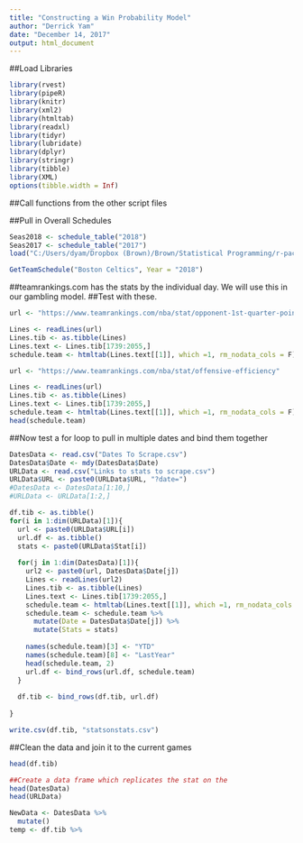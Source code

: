 ```yaml
---
title: "Constructing a Win Probability Model"
author: "Derrick Yam"
date: "December 14, 2017"
output: html_document
---
```


##Load Libraries
```r
library(rvest)
library(pipeR)
library(knitr)
library(xml2)
library(htmltab)
library(readxl)
library(tidyr)
library(lubridate)
library(dplyr)
library(stringr)
library(tibble)
library(XML)
options(tibble.width = Inf)
```

##Call functions from the other script files

##Pull in Overall Schedules
```r

Seas2018 <- schedule_table("2018")
Seas2017 <- schedule_table("2017")
load("C:/Users/dyam/Dropbox (Brown)/Brown/Statistical Programming/r-package-teamivy/NBAStats/R/sysdata.rda")

GetTeamSchedule("Boston Celtics", Year = "2018")

```

##teamrankings.com has the stats by the individual day. We will use this in our gambling model.
##Test with these.
```r
url <- "https://www.teamrankings.com/nba/stat/opponent-1st-quarter-points-per-game"

Lines <- readLines(url)
Lines.tib <- as.tibble(Lines)
Lines.text <- Lines.tib[1739:2055,]
schedule.team <- htmltab(Lines.text[[1]], which =1, rm_nodata_cols = F)

url <- "https://www.teamrankings.com/nba/stat/offensive-efficiency"

Lines <- readLines(url)
Lines.tib <- as.tibble(Lines)
Lines.text <- Lines.tib[1739:2055,]
schedule.team <- htmltab(Lines.text[[1]], which =1, rm_nodata_cols = F)
head(schedule.team)
```

##Now test a for loop to pull in multiple dates and bind them together
```r
DatesData <- read.csv("Dates To Scrape.csv")
DatesData$Date <- mdy(DatesData$Date)
URLData <- read.csv("Links to stats to scrape.csv")
URLData$URL <- paste0(URLData$URL, "?date=")
#DatesData <- DatesData[1:10,]
#URLData <- URLData[1:2,]

df.tib <- as.tibble()
for(i in 1:dim(URLData)[1]){
  url <- paste0(URLData$URL[i])
  url.df <- as.tibble()
  stats <- paste0(URLData$Stat[i])
  
  for(j in 1:dim(DatesData)[1]){
    url2 <- paste0(url, DatesData$Date[j])
    Lines <- readLines(url2)
    Lines.tib <- as.tibble(Lines)
    Lines.text <- Lines.tib[1739:2055,]
    schedule.team <- htmltab(Lines.text[[1]], which =1, rm_nodata_cols = F)
    schedule.team <- schedule.team %>% 
      mutate(Date = DatesData$Date[j]) %>% 
      mutate(Stats = stats)
    
    names(schedule.team)[3] <- "YTD"
    names(schedule.team)[8] <- "LastYear"
    head(schedule.team, 2)
    url.df <- bind_rows(url.df, schedule.team)
  }
  
  df.tib <- bind_rows(df.tib, url.df)
  
}

write.csv(df.tib, "statsonstats.csv")
```


##Clean the data and join it to the current games

```r
head(df.tib)

##Create a data frame which replicates the stat on the 
head(DatesData)
head(URLData)

NewData <- DatesData %>% 
  mutate()
temp <- df.tib %>% 
  
  
```



